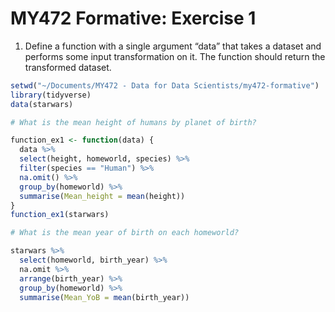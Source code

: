 # MY472 Formative: Exercise 1
1. Define a function with a single argument "data" that takes a dataset and performs some input transformation on it. 
The function should return the transformed dataset.
```r
setwd("~/Documents/MY472 - Data for Data Scientists/my472-formative")
library(tidyverse)
data(starwars)

# What is the mean height of humans by planet of birth? 

function_ex1 <- function(data) {
  data %>% 
  select(height, homeworld, species) %>% 
  filter(species == "Human") %>% 
  na.omit() %>% 
  group_by(homeworld) %>% 
  summarise(Mean_height = mean(height))
}
function_ex1(starwars)

# What is the mean year of birth on each homeworld?

starwars %>% 
  select(homeworld, birth_year) %>% 
  na.omit %>% 
  arrange(birth_year) %>% 
  group_by(homeworld) %>% 
  summarise(Mean_YoB = mean(birth_year))

```

